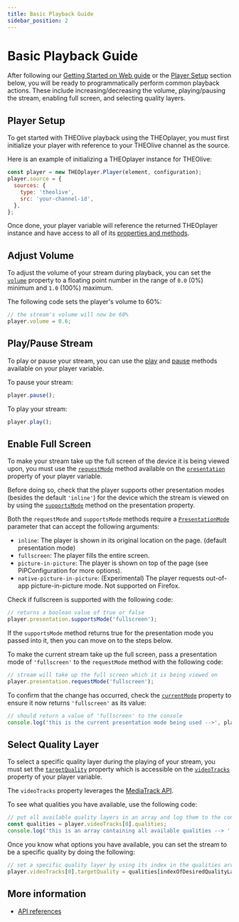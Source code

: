 ```yaml
---
title: Basic Playback Guide
sidebar_position: 2
---
```


# Basic Playback Guide

After following our [Getting Started on Web guide](./index.mdx) or the [Player Setup](#player-setup) section below, you will be ready to programmatically perform common playback actions. These include increasing/decreasing the volume, playing/pausing the stream, enabling full screen, and selecting quality layers.

## Player Setup

To get started with THEOlive playback using the THEOplayer, you must first initialize your player with reference to your THEOlive channel as the source.

Here is an example of initializing a THEOplayer instance for THEOlive:

```javascript
const player = new THEOplayer.Player(element, configuration);
player.source = {
  sources: {
    type: 'theolive',
    src: 'your-channel-id',
  },
};
```

Once done, your player variable will reference the returned THEOplayer instance and have access to all of its [properties and methods](pathname:///theoplayer/v9/api-reference/web/classes/Player.html).

## Adjust Volume

To adjust the volume of your stream during playback, you can set the [`volume`](pathname:///theoplayer/v9/api-reference/web/classes/Player.html#volume) property to a floating point number in the range of `0.0` (0%) minimum and `1.0` (100%) maximum.

The following code sets the player's volume to 60%:

```javascript
// the stream's volume will now be 60%
player.volume = 0.6;
```

## Play/Pause Stream

To play or pause your stream, you can use the [play](pathname:///theoplayer/v9/api-reference/web/classes/Player.html#play) and [pause](pathname:///theoplayer/v9/api-reference/web/classes/Player.html#pause) methods available on your player variable.

To pause your stream:

```javascript
player.pause();
```

To play your stream:

```javascript
player.play();
```

## Enable Full Screen

To make your stream take up the full screen of the device it is being viewed upon, you must use the [`requestMode`](pathname:///theoplayer/v9/api-reference/web/interfaces/Presentation.html#requestMode) method available on the [`presentation`](pathname:///theoplayer/v9/api-reference/web/classes/Player.html#presentation) property of your player variable.

Before doing so, check that the player supports other presentation modes (besides the default `'inline'`) for the device which the stream is viewed on by using the [`supportsMode`](pathname:///theoplayer/v9/api-reference/web/interfaces/Presentation.html#supportsMode) method on the presentation property.

Both the `requestMode` and `supportsMode` methods require a [`PresentationMode`](pathname:///theoplayer/v9/api-reference/web/types/PresentationMode.html) parameter that can accept the following arguments:

- `inline`: The player is shown in its original location on the page. (default presentation mode)
- `fullscreen`: The player fills the entire screen.
- `picture-in-picture`: The player is shown on top of the page (see PiPConfiguration for more options).
- `native-picture-in-picture`: (Experimental) The player requests out-of-app picture-in-picture mode. Not supported on Firefox.

Check if fullscreen is supported with the following code:

```javascript
// returns a boolean value of true or false
player.presentation.supportsMode('fullscreen');
```

If the `supportsMode` method returns true for the presentation mode you passed into it, then you can move on to the steps below.

To make the current stream take up the full screen, pass a presentation mode of `'fullscreen'` to the `requestMode` method with the following code:

```javascript
// stream will take up the full screen which it is being viewed on
player.presentation.requestMode('fullscreen');
```

To confirm that the change has occurred, check the [`currentMode`](pathname:///theoplayer/v9/api-reference/web/interfaces/Presentation.html#currentMode) property to ensure it now returns `'fullscreen'` as its value:

```javascript
// should return a value of 'fullscreen' to the console
console.log('this is the current presentation mode being used -->', player.presentation.currentMode);
```

## Select Quality Layer

To select a specific quality layer during the playing of your stream, you must set the [`targetQuality`](pathname:///theoplayer/v9/api-reference/web/interfaces/MediaTrack.html#targetQuality) property which is accessible on the [`videoTracks`](pathname:///theoplayer/v9/api-reference/web/classes/Player.html#videoTracks) property of your player variable.

The `videoTracks` property leverages the [MediaTrack API](pathname:///theoplayer/v9/api-reference/web/interfaces/MediaTrack.html).

To see what qualities you have available, use the following code:

```javascript
// put all available quality layers in an array and log them to the console
const qualities = player.videoTracks[0].qualities;
console.log('this is an array containing all available qualities --> ', qualities);
```

Once you know what options you have available, you can set the stream to be a specific quality by doing the following:

```javascript
// set a specific quality layer by using its index in the qualities array
player.videoTracks[0].targetQuality = qualities[indexOfDesiredQualityLayer];
```

## More information

- [API references](pathname:///theoplayer/v9/api-reference/web/classes/Player.html)
